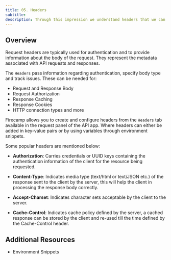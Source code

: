 ```yaml
---
title: 05. Headers
subtitle:
description: Through this impression we understand headers that we can configure for APIs in Firecamp
---
```


## Overview

Request headers are typically used for authentication and to provide information about the body of the request. They represent the metadata associated with API requests and responses.

The `Headers` pass information regarding authentication, specify body type and track issues. These can be needed for:

- Request and Response Body
- Request Authorization
- Response Caching
- Response Cookies
- HTTP connection types and more

Firecamp allows you to create and configure headers from the `Headers` tab available in the request panel of the API app. Where headers can either be added in key-value pairs or by using variables through environment snippets.

Some popular headers are mentioned below:

- **Authorization**: Carries credentials or UUID keys containing the authentication information of the client for the resource being requested.

- **Content-Type**: Indicates media type (text/html or text/JSON etc.) of the response sent to the client by the server, this will help the client in processing the response body correctly.

- **Accept-Charset**: Indicates character sets acceptable by the client to the server.

- **Cache-Control**: Indicates cache policy defined by the server, a cached response can be stored by the client and re-used till the time defined by the Cache-Control header.

## Additional Resources
- Environment Snippets
